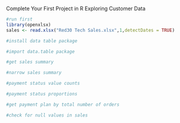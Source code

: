 Complete Your First Project in R
Exploring Customer Data

```r
#run first
library(openxlsx)
sales <- read.xlsx("Red30 Tech Sales.xlsx",1,detectDates = TRUE)
```

```r
#install data table package

```

```r
#import data.table package

```


```r
#get sales summary

```


```r
#narrow sales summary

```

```r
#payment status value counts

```

```r
#payment status proportions

```

```r
#get payment plan by total number of orders


```


```r
#check for null values in sales


```

